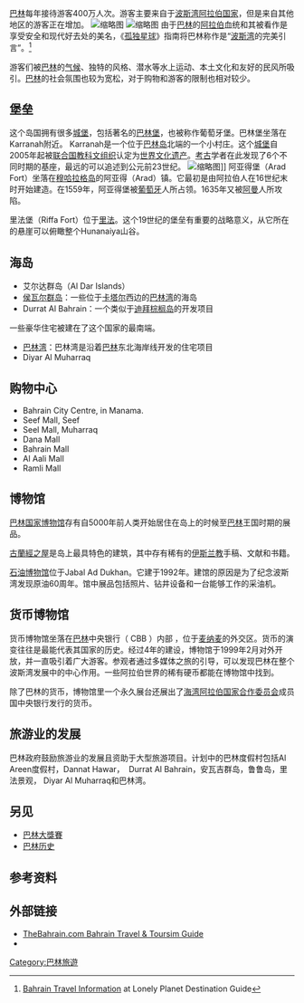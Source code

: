 [[巴林|巴林]]每年接待游客400万人次。游客主要来自于[[波斯灣阿拉伯國家|波斯湾阿拉伯国家]]，但是来自其他地区的游客正在增加。
[[File:Bahrain_Souk_Sweets1.JPG|缩略图]]
[[File:Bahrain_jeweler.jpg|缩略图]]
由于[[巴林|巴林]]的[[阿拉伯|阿拉伯]]血统和其被看作是享受安全和现代好去处的美名，《[[孤独星球|孤独星球]]》指南将巴林称作是“[[波斯湾|波斯湾]]的完美引言”。<ref>[http://www.lonelyplanet.com/worldguide/destinations/middle-east/bahrain Bahrain Travel Information] {{Wayback|url=http://www.lonelyplanet.com/worldguide/destinations/middle-east/bahrain |date=20081203192557 }} at Lonely Planet Destination Guide</ref><span class="cx-segment" data-segmentid="14"></span>

游客们被[[巴林|巴林]]的[[气候|气候]]、独特的风格、潜水等水上运动、本土文化和友好的民风所吸引。[[巴林|巴林]]的社会氛围也较为宽松，对于购物和游客的限制也相对较少。 <span class="cx-segment" data-segmentid="19"></span>

== 堡垒 ==
这个岛国拥有很多[[城堡|城堡]]，包括著名的[[巴林堡|巴林堡]]，也被称作葡萄牙堡。巴林堡坐落在 Karranah附近。 Karranah是一个位于[[巴林岛|巴林岛]]北端的一个小村庄。这个[[城堡|城堡]]自2005年起被[[联合国教科文组织|联合国教科文组织]]认定为[[世界文化遗产|世界文化遗产]]。[[考古|考古]]学者在此发现了6个不同时期的基座，最远的可以追述到公元前23世纪。 <span class="cx-segment" data-segmentid="32"></span>
[[File:Bahrain_Fort_overview.jpg|缩略图]]]]
阿亚得堡（Arad Fort）坐落在[[穆哈拉格岛|穆哈拉格岛]]的阿亚得（Arad）镇。它最初是由阿拉伯人在16世纪末时开始建造。在1559年，阿亚得堡被[[葡萄牙|葡萄牙]]人所占领。1635年又被[[阿曼|阿曼]]人所攻陷。<span class="cx-segment" data-segmentid="41"></span>

里法堡（Riffa Fort）位于[[里法|里法]]。这个19世纪的堡垒有重要的战略意义，从它所在的悬崖可以俯瞰整个Hunanaiya山谷。<span class="cx-segment" data-segmentid="46"></span>

== 海岛 ==
* 艾尔达群岛（Al Dar Islands）
* [[侯瓦尔群岛|侯瓦尔群岛]]：一些位于[[卡塔尔|卡塔尔]]西边的[[巴林湾|巴林湾]]的海岛
* Durrat Al Bahrain：一个类似于[[迪拜|迪拜]][[棕櫚群島|棕榈岛]]的开发项目
一些豪华住宅被建在了这个国家的最南端。
* [[巴林湾|巴林湾]]：巴林湾是沿着[[巴林|巴林]]东北海岸线开发的住宅项目
* Diyar Al Muharraq

== 购物中心 ==
* Bahrain City Centre, in Manama.
* Seef Mall, Seef
* Seel Mall, Muharraq
* Dana Mall
* Bahrain Mall
* Al Aali Mall
* Ramli Mall

== 博物馆 ==
[[巴林国家博物馆|巴林国家博物馆]]存有自5000年前人类开始居住在岛上的时候至[[巴林|巴林]]王国时期的展品。

[[古蘭經之屋|古蘭經之屋]]是岛上最具特色的建筑，其中存有稀有的[[伊斯兰教|伊斯兰教]]手稿、文献和书籍。 <span class="cx-segment" data-segmentid="110"></span>

[[石油博物馆|石油博物馆]]位于Jabal Ad Dukhan。它建于1992年。建馆的原因是为了纪念波斯湾发现原油60周年。馆中展品包括照片、钻井设备和一台能够工作的采油机。 <span class="cx-segment" data-segmentid="117"></span>

== 货币博物馆 ==
货币博物馆坐落在[[巴林|巴林]]中央银行（ CBB ）内部 ，位于[[麦纳麦|麦纳麦]]的外交区。货币的演变往往是最能代表其国家的历史。经过4年的建设，博物馆于1999年2月对外开放，并一直吸引着广大游客。参观者通过多媒体之旅的引导，可以发现巴林在整个波斯湾发展中的中心作用。一些阿拉伯世界的稀有硬币都能在博物馆中找到。<span class="cx-segment" data-segmentid="128"></span>

除了巴林的货币，博物馆里一个永久展台还展出了[[海湾阿拉伯国家合作委员会|海湾阿拉伯国家合作委员会]]成员国中央银行发行的货币。

== 旅游业的发展 ==
巴林政府鼓励旅游业的发展且资助于大型旅游项目。计划中的巴林度假村包括Al Areen度假村，Dannat Hawar，  Durrat Al Bahrain，安瓦吉群岛，鲁鲁岛，里法景观， Diyar Al Muharraq和巴林湾。

== 另见 ==
* [[巴林大獎賽|巴林大獎賽]]
* [[巴林历史|巴林历史]]

== 参考资料 ==
{{Reflist|colwidth = 30em}}

== 外部链接 ==
* [http://www.thebahrain.com/ TheBahrain.com Bahrain Travel & Toursim Guide] {{Wayback|url=http://www.thebahrain.com/ |date=20210227072307 }}
* {{Dmoz|Regional/Middle_East/Bahrain/Travel_and_Tourism|Bahrain travel and tourism}}

[[Category:巴林旅遊|Category:巴林旅遊]]